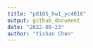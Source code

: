 ```yaml
---
title: "p8105_hw1_yc4016"
output: github_document
date: "2022-09-23"
author: "Yishan Chen"
---
```



